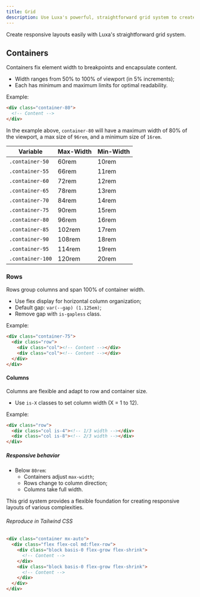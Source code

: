 ```yaml
---
title: Grid
description: Use Luxa's powerful, straightforward grid system to create responsive layouts of all shapes and sizes.
---
```


Create responsive layouts easily with Luxa's straightforward grid system.

## Containers

Containers fix element width to breakpoints and encapsulate content.

- Width ranges from 50% to 100% of viewport (in 5% increments);
- Each has minimum and maximum limits for optimal readability.

Example:

```html
<div class="container-80">
  <!-- Content -->
</div>
```

In the example above, `container-80` will have a maximum width of 80% of the viewport, a max size of `96rem`, and a minimum size of `16rem`.

| Variable         | Max-Width | Min-Width |
| ---------------- | --------- | --------- |
| `.container-50`  | 60rem     | 10rem     |
| `.container-55`  | 66rem     | 11rem     |
| `.container-60`  | 72rem     | 12rem     |
| `.container-65`  | 78rem     | 13rem     |
| `.container-70`  | 84rem     | 14rem     |
| `.container-75`  | 90rem     | 15rem     |
| `.container-80`  | 96rem     | 16rem     |
| `.container-85`  | 102rem    | 17rem     |
| `.container-90`  | 108rem    | 18rem     |
| `.container-95`  | 114rem    | 19rem     |
| `.container-100` | 120rem    | 20rem     |

### Rows

Rows group columns and span 100% of container width.

- Use flex display for horizontal column organization;
- Default gap: `var(--gap) (1.125em)`;
- Remove gap with `is-gapless` class.

Example:

```html
<div class="container-75">
  <div class="row">
    <div class="col"><!-- Content --></div>
    <div class="col"><!-- Content --></div>
  </div>
</div>
```

#### Columns

Columns are flexible and adapt to row and container size.

- Use `is-X` classes to set column width (X = 1 to 12).

Example:

```html
<div class="row">
  <div class="col is-4"><!-- 1/3 width --></div>
  <div class="col is-8"><!-- 2/3 width --></div>
</div>
```

##### Responsive behavior

- Below `80rem`:
  - Containers adjust `max-width`;
  - Rows change to column direction;
  - Columns take full width.

This grid system provides a flexible foundation for creating responsive layouts of various complexities.

###### Reproduce in Tailwind CSS

```html
<div class="container mx-auto">
  <div class="flex flex-col md:flex-row">
    <div class="block basis-0 flex-grow flex-shrink">
      <!-- Content -->
    </div>
    <div class="block basis-0 flex-grow flex-shrink">
      <!-- Content -->
    </div>
  </div>
</div>
```
